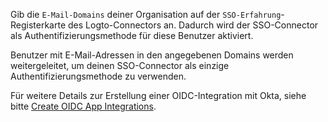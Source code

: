 Gib die `E-Mail-Domains` deiner Organisation auf der `SSO-Erfahrung`-Registerkarte des Logto-Connectors an. Dadurch wird der SSO-Connector als Authentifizierungsmethode für diese Benutzer aktiviert.

Benutzer mit E-Mail-Adressen in den angegebenen Domains werden weitergeleitet, um deinen SSO-Connector als einzige Authentifizierungsmethode zu verwenden.

Für weitere Details zur Erstellung einer OIDC-Integration mit Okta, siehe bitte [Create OIDC App Integrations](https://help.okta.com/oie/en-us/content/topics/apps/apps_app_integration_wizard_oidc.htm).
